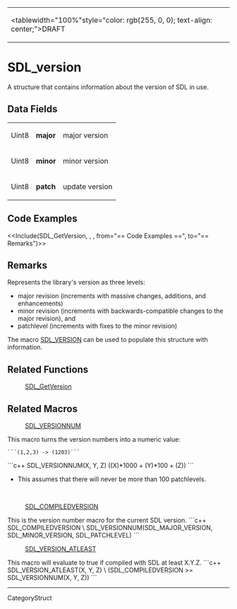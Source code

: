 <!-- pragma section-numbers off -->
<!-- pragma disable-camelcase -->
{|
|<tablewidth="100%"style="color: rgb(255, 0, 0); text-align: center;">DRAFT 
|}


= SDL_version =
A structure that contains information about the version of SDL in use.


== Data Fields ==
{|
|Uint8 
|'''major''' 
|major version 
|-
|Uint8 
|'''minor''' 
|minor version 
|-
|Uint8 
|'''patch''' 
|update version 
|}

== Code Examples ==
<<Include(SDL_GetVersion, , , from="== Code Examples ==", to="== Remarks")>>

== Remarks ==
Represents the library's version as three levels:

* major revision (increments with massive changes, additions, and enhancements)
* minor revision (increments with backwards-compatible changes to the major revision), and
* patchlevel (increments with fixes to the minor revision)

The macro [[SDL_VERSION]] can be used to populate this structure with information. 

== Related Functions ==
: [[SDL_GetVersion]]

== Related Macros ==
:[[SDL_VERSIONNUM]]
This macro turns the version numbers into a numeric value:
 ```(1,2,3) -> (1203)```
```c++
SDL_VERSIONNUM(X, Y, Z)
((X)*1000 + (Y)*100 + (Z))
```
* This assumes that there will never be more than 100 patchlevels.
<br/>

:[[SDL_COMPILEDVERSION]]
This is the version number macro for the current SDL version.
```c++
SDL_COMPILEDVERSION \
SDL_VERSIONNUM(SDL_MAJOR_VERSION, SDL_MINOR_VERSION, SDL_PATCHLEVEL)
```
<br/>

:[[SDL_VERSION_ATLEAST]]
This macro will evaluate to true if compiled with SDL at least X.Y.Z.
```c++
SDL_VERSION_ATLEAST(X, Y, Z) \
(SDL_COMPILEDVERSION >= SDL_VERSIONNUM(X, Y, Z))
```
<br/>

----
CategoryStruct
